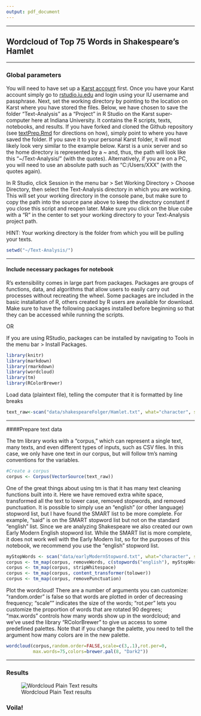 ```yaml
---
output: pdf_document
---
```

***
## Wordcloud of Top 75 Words in Shakespeare's Hamlet

***
### Global parameters 

You will need to have set up a [Karst account](https://kb.iu.edu/d/bezu#account) first. Once you have your Karst account simply go to [rstudio.iu.edu](https://rstudio.iu.edu/auth-sign-in) and login using your IU username and passphrase.  Next, set the working directory by pointing to the location on Karst where you have stored the files. Below, we have chosen to save the folder "Text-Analysis" as a "Project" in R Studio on the Karst super-computer here at Indiana University. It contains the R scripts, texts, notebooks, and results. If you have forked and cloned the Github repository (see [textPrep.Rmd](textPrep.Rmd) for directions on how), simply point to where you have saved the folder. If you save it to your personal Karst folder, it will most likely look very similar to the example below. Karst is a unix server and so the home directory is represented by a ~ and, thus, the path will look like this "~/Text-Analysis/" (with the quotes). Alternatively, if you are on a PC, you will need to use an absolute path such as "C:/Users/XXX" (with the quotes again).

In R Studio, click Session in the menu bar > Set Working Directory > Choose Directory, then select the Text-Analysis directory in which you are working. This will set your working directory in the console pane, but make sure to copy the path into the source pane above to keep the directory constant if you close this script and reopen later. Make sure you click on the blue cube with a "R" in the center to set your working directory to your Text-Analysis project path.

HINT: Your working directory is the folder from which you will be pulling your texts.

```r
setwd("~/Text-Analysis/")
```

***
#### Include necessary packages for notebook 

R's extensibility comes in large part from packages. Packages are groups of functions, data, and algorithms that allow users to easily carry out processes without recreating the wheel. Some packages are included in the basic installation of R, others created by R users are available for download. Make sure to have the following packages installed before beginning so that they can be accessed while running the scripts.

OR

If you are using RStudio, packages can be installed by navigating to Tools in the menu bar > Install Packages.

```r
library(knitr)
library(markdown)
library(rmarkdown)
library(wordcloud)
library(tm)
library(RColorBrewer)
```

Load data (plaintext file), telling the computer that it is formatted by line breaks  

```r
text_raw<-scan("data/shakespeareFolger/Hamlet.txt", what="character", sep="\n")
```

***
####Prepare text data

The tm library works with a "corpus," which can represent a single text, many texts, and even different types of inputs, such as CSV files. In this case, we only have one text in our corpus, but will follow tm's naming conventions for the variables.

```r
#Create a corpus 
corpus <- Corpus(VectorSource(text_raw))
```

One of the great things about using tm is that it has many text cleaning functions built into it. Here we have removed extra white space, transformed all the text to lower case, removed stopwords, and removed punctuation. It is possible to simply use an "english" (or other language) stopword list, but I have found the SMART list to be more complete. For example, "said" is on the SMART stopword list but not on the standard "english" list. Since we are analyzing Shakespeare we also created our own Early Modern English stopword list. While the SMART list is more complete, it does not work well with the Early Modern list, so for the purposes of this notebook, we recommend you use the "english" stopword list. 

```r
myStopWords <- scan("data/earlyModernStopword.txt", what="character", sep="\n")
corpus <- tm_map(corpus, removeWords, c(stopwords("english"), myStopWords))
corpus <- tm_map(corpus, stripWhitespace)
corpus <- tm_map(corpus, content_transformer(tolower))
corpus <- tm_map(corpus, removePunctuation)
```

Plot the wordcloud! There are a number of arguments you can customize: "random.order" is false so that words are plotted in order of decreasing frequency; "scale"" indicates the size of the words; "rot.per" lets you customize the proportion of words that are rotated 90 degrees; "max.words" controls how many words show up in the wordcloud; and we've used the library "RColorBrewer" to give us access to some predefined palettes. Note that if you change the palette, you need to tell the argument how many colors are in the new palette. 

```r
wordcloud(corpus,random.order=FALSE,scale=c(3,.1),rot.per=0,
          max.words=75,colors=brewer.pal(8, "Dark2"))
```

***
### Results

![Wordcloud Plain Text results](./result-imgs/wordCloudPlainText.png)

### Voila!
